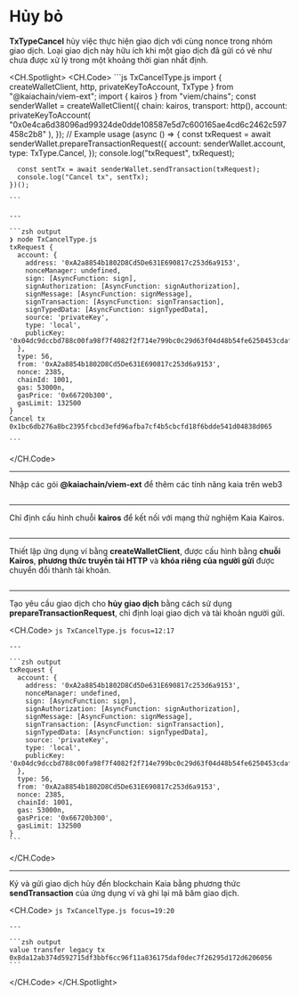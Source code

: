 # Hủy bỏ

**TxTypeCancel** hủy việc thực hiện giao dịch với cùng nonce trong nhóm giao dịch. Loại giao dịch này hữu ích khi một giao dịch đã gửi có vẻ như chưa được xử lý trong một khoảng thời gian nhất định.

<CH.Spotlight>
  <CH.Code>
    ```js TxCancelType.js
    import { createWalletClient, http, privateKeyToAccount, TxType } from "@kaiachain/viem-ext";
    import { kairos } from "viem/chains";
    const senderWallet = createWalletClient({
      chain: kairos,
      transport: http(),
      account: privateKeyToAccount(
        "0x0e4ca6d38096ad99324de0dde108587e5d7c600165ae4cd6c2462c597458c2b8"
      ),
    });
    // Example usage
    (async () => {
      const txRequest = await senderWallet.prepareTransactionRequest({
        account: senderWallet.account,
        type: TxType.Cancel,
      });
      console.log("txRequest", txRequest);
      
      const sentTx = await senderWallet.sendTransaction(txRequest);
      console.log("Cancel tx", sentTx);
    })();

    ```

    ---

    ```zsh output
    ❯ node TxCancelType.js
    txRequest {
      account: {
        address: '0xA2a8854b1802D8Cd5De631E690817c253d6a9153',
        nonceManager: undefined,
        sign: [AsyncFunction: sign],
        signAuthorization: [AsyncFunction: signAuthorization],
        signMessage: [AsyncFunction: signMessage],
        signTransaction: [AsyncFunction: signTransaction],
        signTypedData: [AsyncFunction: signTypedData],
        source: 'privateKey',
        type: 'local',
        publicKey: '0x04dc9dccbd788c00fa98f7f4082f2f714e799bc0c29d63f04d48b54fe6250453cdaf06ca34ae8714cf3dae06bacdb78c7c2d4054bd38961d40853cd5f15955da79'   
      },
      type: 56,
      from: '0xA2a8854b1802D8Cd5De631E690817c253d6a9153',
      nonce: 2385,
      chainId: 1001,
      gas: 53000n,
      gasPrice: '0x66720b300',
      gasLimit: 132500
    }
    Cancel tx 0x1bc6db276a8bc2395fcbcd3efd96afba7cf4b5cbcfd18f6bdde541d04838d065

    ```
  </CH.Code>

  ---

  Nhập các gói **@kaiachain/viem-ext** để thêm các tính năng kaia trên web3

  ```js TxCancelType.js focus=1
  ```

  ---

  Chỉ định cấu hình chuỗi **kairos** để kết nối với mạng thử nghiệm Kaia Kairos.

  ```js TxCancelType.js focus=2
  ```

  ---

  Thiết lập ứng dụng ví bằng **createWalletClient**, được cấu hình bằng **chuỗi Kairos**, **phương thức truyền tải HTTP** và **khóa riêng của người gửi** được chuyển đổi thành tài khoản.

  ```js TxCancelType.js focus=3:9
  ```

  ---

  Tạo yêu cầu giao dịch cho **hủy giao dịch** bằng cách sử dụng **prepareTransactionRequest**, chỉ định loại giao dịch và tài khoản người gửi.

  <CH.Code>
    ```js TxCancelType.js focus=12:17
    ```

    ---

    ```zsh output
    txRequest {
      account: {
        address: '0xA2a8854b1802D8Cd5De631E690817c253d6a9153',
        nonceManager: undefined,
        sign: [AsyncFunction: sign],
        signAuthorization: [AsyncFunction: signAuthorization],
        signMessage: [AsyncFunction: signMessage],
        signTransaction: [AsyncFunction: signTransaction],
        signTypedData: [AsyncFunction: signTypedData],
        source: 'privateKey',
        type: 'local',
        publicKey: '0x04dc9dccbd788c00fa98f7f4082f2f714e799bc0c29d63f04d48b54fe6250453cdaf06ca34ae8714cf3dae06bacdb78c7c2d4054bd38961d40853cd5f15955da79'   
      },
      type: 56,
      from: '0xA2a8854b1802D8Cd5De631E690817c253d6a9153',
      nonce: 2385,
      chainId: 1001,
      gas: 53000n,
      gasPrice: '0x66720b300',
      gasLimit: 132500
    }
    ```
  </CH.Code>

  ---

  Ký và gửi giao dịch hủy đến blockchain Kaia bằng phương thức **sendTransaction** của ứng dụng ví và ghi lại mã băm giao dịch.

  <CH.Code>
    ```js TxCancelType.js focus=19:20
    ```

    ---

    ```zsh output
    value transfer legacy tx 0x8da12ab374d592715df3bbf6cc96f11a836175daf0dec7f26295d172d6206056
    ```
  </CH.Code>
</CH.Spotlight>
